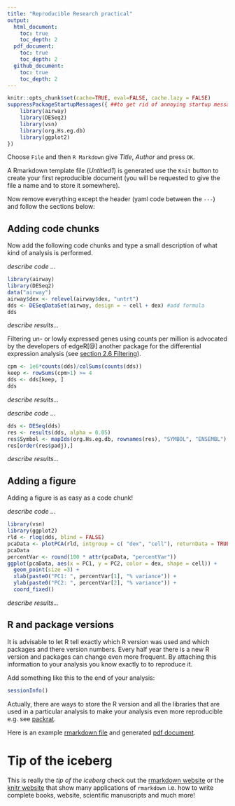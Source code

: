 ```yaml
---
title: "Reproducible Research practical"
output:
  html_document:
    toc: true
    toc_depth: 2
  pdf_document:
    toc: true
    toc_depth: 2	
  github_document:
    toc: true
    toc_depth: 2	
---
```


```r
knitr::opts_chunk$set(cache=TRUE, eval=FALSE, cache.lazy = FALSE)
suppressPackageStartupMessages({ ##to get rid of annoying startup messages
    library(airway)
    library(DESeq2)
    library(vsn)
    library(org.Hs.eg.db)
    library(ggplot2)
})
```

Choose `File` and then `R Markdown` give *Title*, *Author* and press `OK`. 

A Rmarkdown template file (*Untitled1*) is generated use the `Knit`
button to create your first reproducible document (you will be
requested to give the file a name and to store it somewhere).

Now remove everything except the header (yaml code between the `---`)
and follow the sections below:


## Adding code chunks ##

Now add the following code chunks and type a small description of what
kind of analysis is performed.

_describe code ..._

```r
library(airway)
library(DESeq2)
data("airway")
airway$dex <- relevel(airway$dex, "untrt")
dds <- DESeqDataSet(airway, design = ~ cell + dex) #add formula
dds
```

_describe results..._

Filtering un- or lowly expressed genes using counts per million is
advocated by the developers of edgeR[@] another package for the
differential expression analysis (see
[section 2.6 Filtering](https://bioconductor.org/packages/release/bioc/vignettes/edgeR/inst/doc/edgeRUsersGuide.pdf)).


```r
cpm <- 1e6*counts(dds)/colSums(counts(dds))
keep <- rowSums(cpm>1) >= 4                
dds <- dds[keep, ]
dds
```

_describe results..._


_describe code ..._


```r
dds <- DESeq(dds)
res <- results(dds, alpha = 0.05)
res$Symbol <- mapIds(org.Hs.eg.db, rownames(res), "SYMBOL", "ENSEMBL")
res[order(res$padj),]
```
_describe results..._

## Adding a figure ##

Adding a figure is as easy as a code chunk! 

_describe code ..._

```r
library(vsn)
library(ggplot2)
rld <- rlog(dds, blind = FALSE)
pcaData <- plotPCA(rld, intgroup = c( "dex", "cell"), returnData = TRUE)
pcaData
percentVar <- round(100 * attr(pcaData, "percentVar"))
ggplot(pcaData, aes(x = PC1, y = PC2, color = dex, shape = cell)) +
  geom_point(size =3) +
  xlab(paste0("PC1: ", percentVar[1], "% variance")) +
  ylab(paste0("PC2: ", percentVar[2], "% variance")) +
  coord_fixed()
```

_describe results..._


## R and package versions ##

It is advisable to let R tell exactly which R version was used and
which packages and there version numbers. Every half year there is a
new R version and packages can change even more frequent. By attaching
this information to your analysis you know exactly to to reproduce it. 

Add something like this to the end of your analysis:


```r
sessionInfo()
```

Actually, there are ways to store the R version and all the libraries
that are used in a particular analysis to make your analysis even more
reproducible e.g. see [packrat](https://github.com/rstudio/packrat/).


Here is an example
[rmarkdown file](ReproducibleResearch_practical/RNAseq_vanIterson.Rmd)
and generated
[pdf document](ReproducibleResearch_practical/RNAseq_vanIterson.pdf).

# Tip of the iceberg #

This is really the _tip of the iceberg_ check out the
[rmarkdown website](http://rmarkdown.rstudio.com/) or the
[knitr website](https://yihui.name/knitr/) that show many applications
of `rmarkdown` i.e. how to write complete books, website, scientific
manuscripts and much more!
